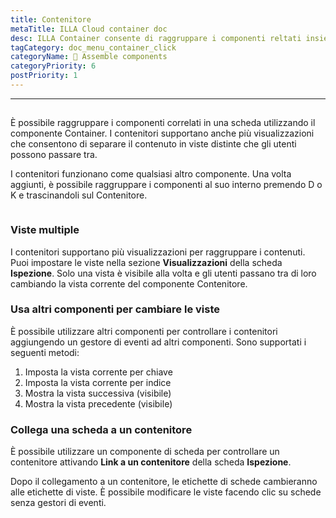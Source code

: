 ```yaml
---
title: Contenitore
metaTitle: ILLA Cloud container doc
desc: ILLA Container consente di raggruppare i componenti reltati insieme in una scheda
tagCategory: doc_menu_container_click
categoryName: 🧬 Assemble components
categoryPriority: 6
postPriority: 1
---
```


* * *

## <Heading hidden>Contenitore</Heading>

È possibile raggruppare i componenti correlati in una scheda utilizzando il componente Container. I contenitori supportano anche più visualizzazioni che consentono di separare il contenuto in viste distinte che gli utenti possono passare tra.

I contenitori funzionano come qualsiasi altro componente. Una volta aggiunti, è possibile raggruppare i componenti al suo interno premendo D o K e trascinandoli sul Contenitore.

<img
  src='https://cdn.illacloud.com/official-website/img/docs/assemble/container.png'
  alt=""
/>

### Viste multiple

I contenitori supportano più visualizzazioni per raggruppare i contenuti. Puoi impostare le viste nella sezione **Visualizzazioni** della scheda **Ispezione**. Solo una vista è visibile alla volta e gli utenti passano tra di loro cambiando la vista corrente del componente Contenitore.

### Usa altri componenti per cambiare le viste

È possibile utilizzare altri componenti per controllare i contenitori aggiungendo un gestore di eventi ad altri componenti. Sono supportati i seguenti metodi:

1.  Imposta la vista corrente per chiave
2.  Imposta la vista corrente per indice
3.  Mostra la vista successiva (visibile)
4.  Mostra la vista precedente (visibile)

### Collega una scheda a un contenitore

È possibile utilizzare un componente di scheda per controllare un contenitore attivando **Link a un contenitore** della scheda **Ispezione**.

Dopo il collegamento a un contenitore, le etichette di schede cambieranno alle etichette di viste. È possibile modificare le viste facendo clic su schede senza gestori di eventi. 
